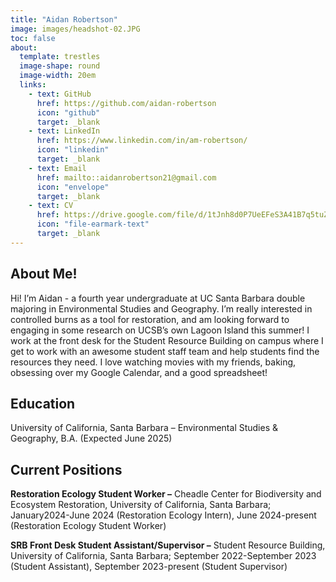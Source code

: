 ```yaml
---
title: "Aidan Robertson"
image: images/headshot-02.JPG
toc: false
about:
  template: trestles
  image-shape: round
  image-width: 20em
  links: 
    - text: GitHub
      href: https://github.com/aidan-robertson
      icon: "github"
      target: _blank
    - text: LinkedIn
      href: https://www.linkedin.com/in/am-robertson/
      icon: "linkedin"
      target: _blank
    - text: Email
      href: mailto::aidanrobertson21@gmail.com
      icon: "envelope"
      target: _blank
    - text: CV
      href: https://drive.google.com/file/d/1tJnh8d0P7UeEFeS3A41B7q5tuZ1SXbZo/view?usp=sharing
      icon: "file-earmark-text"
      target: _blank
---
```


## About Me!

Hi! I'm Aidan - a fourth year undergraduate at UC Santa Barbara double majoring in Environmental Studies and Geography. I'm really interested in controlled burns as a tool for restoration, and am looking forward to engaging in some research on UCSB's own Lagoon Island this summer! I work at the front desk for the Student Resource Building on campus where I get to work with an awesome student staff team and help students find the resources they need. I love watching movies with my friends, baking, obsessing over my Google Calendar, and a good spreadsheet!

## Education

University of California, Santa Barbara – Environmental Studies & Geography, B.A. (Expected June 2025)

## Current Positions

**Restoration Ecology Student Worker –** Cheadle Center for Biodiversity and Ecosystem Restoration, University of California, Santa Barbara; January2024-June 2024 (Restoration Ecology Intern), June 2024-present (Restoration Ecology Student Worker)

**SRB Front Desk Student Assistant/Supervisor –** Student Resource Building, University of California, Santa Barbara; September 2022-September 2023 (Student Assistant), September 2023-present (Student Supervisor)
